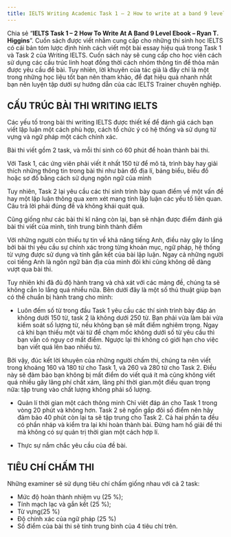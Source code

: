 ---
title: IELTS Writing Academic Task 1 – 2 How to write at a band 9 level – Ryan T. Higgins
---

Chia sẻ “**IELTS Task 1 – 2 How To Write At A Band 9 Level Ebook – Ryan T. Higgins**”. Cuốn sách được viết nhằm cung cấp cho những thí sinh học IELTS có cái bản tóm lược định hình cách viết một bài essay hiệu quả trong Task 1 và Task 2 của Writing IELTS. Cuốn sách này sẽ cung cấp cho học viên cách sử dụng các cấu trúc linh hoạt đồng thời cách nhóm thông tin để thỏa mãn được yêu cầu đề bài. Tuy nhiên, lời khuyên của tác giả là đây chỉ là một trong những học liệu tốt bạn nên tham khảo, để đạt hiệu quả nhanh nhất bạn nên luyện tập dưới sự hướng dẫn của các IELTS Trainer chuyên nghiệp.

## CẤU TRÚC BÀI THI WRITING IELTS
Các yếu tố trong bài thi writing IELTS được thiết kế để đánh giá cách bạn viết lập luận một cách phù hợp, cách tổ chức ý có hệ thống và sử dụng từ vựng và ngữ pháp một cách chính xác.

Bài thi viết gồm 2 task, và mỗi thí sinh có 60 phút để hoàn thành bài thi.

Với Task 1, các ứng viên phải viết ít nhất 150 từ để mô tả, trình bày hay giải thích những thông tin trong bài thi như bản đồ địa lí, bảng biểu, biểu đồ hoặc sơ đồ bằng cách sử dụng ngôn ngữ của mình

Tuy nhiên, Task 2 lại yêu cầu các thí sinh trình bày quan điểm về một vấn đề hay một lập luận thông qua xem xét mang tính lập luận các yếu tố liên quan. Câu trả lời phải đúng đề và không khái quát quá.

Cũng giống như các bài thi kĩ năng còn lại, bạn sẽ nhận được điểm đánh giá bài thi viết của mình, tính trung bình thành điểm

Với những người còn thiếu tự tin về khả năng tiếng Anh, điều này gây lo lắng bởi bài thi yêu cầu sự chính xác trong từng khoản mục, ngữ pháp, hệ thống từ vựng được sử dụng và tính gắn kết của bài lập luận. Ngay cả những người coi tiếng Anh là ngôn ngữ bản địa của mình đôi khi cũng không dễ dàng vượt qua bài thi.

Tuy nhiên khi đã đủ độ hành trang và chà xát với các mảng đề, chúng ta sẽ không cần lo lắng quá nhiều nữa. Bên dưới đây là một số thủ thuật giúp bạn có thể chuẩn bị hành trang cho mình:
- Luôn đếm số từ trong đầu
Task 1 yêu cầu các thí sinh trình bày đáp án không dưới 150 từ, task 2 là không dưới 250 từ. Bạn phải vừa làm bài vừa kiểm soát số lượng từ, nếu không bạn sẽ mất điểm nghiêm trọng. Ngay cả khi bạn thiếu một vài từ để chạm mốc không dưới số từ yêu cầu thì bạn vẫn có nguy cơ mất điểm. Ngược lại thì không có giới hạn cho việc bạn viết quá lên bao nhiều từ.

Bởi vậy, đúc kết lời khuyên của những người chấm thi, chúng ta nên viết trong khoảng 160 và 180 từ cho Task 1, và 260 và 280 từ cho Task 2. Điều này sẽ đảm bảo bạn không bị mất điểm do viết quá ít mà cũng không viết quá nhiều gây lãng phí chất xám, lãng phí thời gian.một điều quan trọng nữa: tập trung vào chất lượng không phải số lượng.
- Quản lí thời gian một cách thông minh
Chỉ viêt đáp án cho Task 1 trong vòng 20 phút và không hơn. Task 2 sẽ ngốn gấp đôi số điểm nên hãy đảm bảo 40 phút còn lại ta sẽ tập trung cho Task 2. Cả hai phần ta đều có phần nháp và kiểm tra lại khi hoàn thành bài. Đừng ham hố giải đề thi mà không có sự quản trị thời gian một cách hợp lí.

- Thực sự nắm chắc yêu cầu của đề bài.

## TIÊU CHÍ CHẤM THI 
Những examiner sẽ sử dụng tiêu chí chấm giống nhau với cả 2 task:
- Mức độ hoàn thành nhiệm vụ (25 %);
- Tính mạch lạc và gắn kết (25 %);
- Từ vựng(25 %)
- Độ chính xác của ngữ pháp (25 %)
- Số điểm của bài thi sẽ tính trung bình của 4 tiêu chí trên.